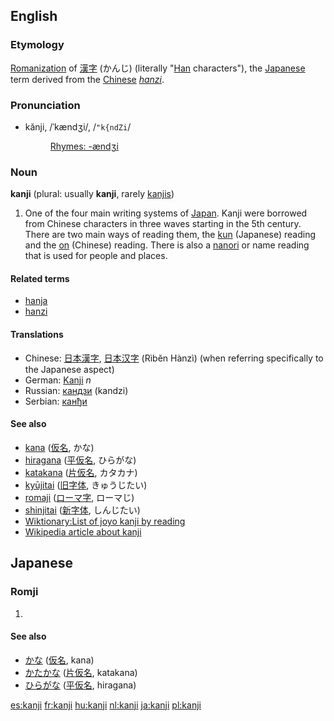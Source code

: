 {{wikipediapar|Kanji}}
==English==

===Etymology===
[[Romanization]] of [[漢字]] (かんじ) (literally "[[Han]] characters"), the [[Japanese]] term derived from the [[Chinese]] ''[[hanzi]]''.

===Pronunciation===
*kănji, /ˈkændʒi/, /<tt>"k{ndZi</tt>/
*:[[Rhymes:English:-ændʒi|Rhymes: -ændʒi]]

===Noun===
'''kanji''' (plural: usually '''kanji''', rarely [[kanjis]])

# One of the four main writing systems of [[Japan]].  Kanji were borrowed from Chinese characters in three waves starting in the 5th century.  There are two main ways of reading them, the [[kun]] (Japanese) reading and the [[On#Japanese|on]] (Chinese) reading.  There is also a [[nanori]] or name reading that is used for people and places.

====Related terms====
* [[hanja]]
* [[hanzi]]

====Translations====
*Chinese: [[日本漢字]], [[日本汉字]] (Rìbĕn Hànzì) (when referring specifically to the Japanese aspect)
*German: [[Kanji]] ''n''
*Russian: [[кандзи]] (kandzi)
*Serbian: [[канђи]]

====See also====
* [[kana]] ([[仮名]], かな)
* [[hiragana]] ([[平]][[仮名]], ひらがな)
* [[katakana]] ([[片仮名]], カタカナ)
* [[kyūjitai]] ([[旧字体]], きゅうじたい)
* [[romaji]] ([[ローマ字]], ローマじ)
* [[shinjitai]] ([[新字体]], しんじたい)
* [[Wiktionary:List of joyo kanji by reading]]
* [[w:Kanji|Wikipedia article about kanji]]

==Japanese==
===Romji===
{{romaji|かんじ}}
# {{japdef|漢字|[[Kanji]]}}

====See also====
*[[かな]] ([[仮名]], kana)
*[[かたかな]] ([[片仮名]], katakana)
*[[ひらがな]] ([[平仮名]], hiragana)

[[es:kanji]]
[[fr:kanji]]
[[hu:kanji]]
[[nl:kanji]]
[[ja:kanji]]
[[pl:kanji]]